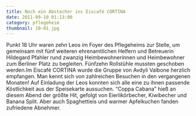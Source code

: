 ```yaml
---
title: Noch ein Abstecher ins Eiscafé CORTINA
date: 2011-09-10 01:13:00
category: pflegeheim
thumbnail: 10-01.jpg
---
```


Punkt 18 Uhr waren zehn Leos im Foyer des Pflegeheims zur Stelle, um gemeinsam mit fünf weiteren ehrenamtlichen Helfern und Betreuerin Hildegard Pfahler rund zwanzig Heimbewohnerinnen und Heimbewohner zum Berliner Platz zu begleiten. Fünfzehn Rollstühle mussten geschoben werden.Im Eiscafé CORTINA wurde die Gruppe von Avdyli Valbone herzlich empfangen. Man kennt sich von zahlreichen Besuchen in den vergangenen Monaten! Auf Einladung der Leos konnten sich alle eine zu ihnen passende Köstlichkeit aus der Speisekarte aussuchen. “Coppa Cabana” hieß an diesem Abend der größte Hit, gefolgt von Eierlikörbecher, Kiwibecher und Banana Split. Aber auch Spaghettieis und warmer Apfelkuchen fanden zufriedene Abnehmer.
